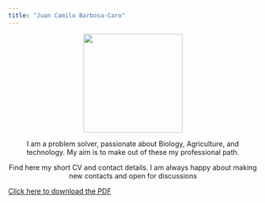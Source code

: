 ```yaml
---
title: "Juan Camilo Barbosa-Caro"
---
```



<center>
![](images/FOTO.png){width=200}

I am a problem solver, passionate about Biology, Agriculture, and technology.
My aim is to make out of these my professional path. 

Find here my short CV and contact details.
I am always happy about making new contacts and open for discussions
</center>
[Click here to download the PDF](images/CV.complete.pdf)
